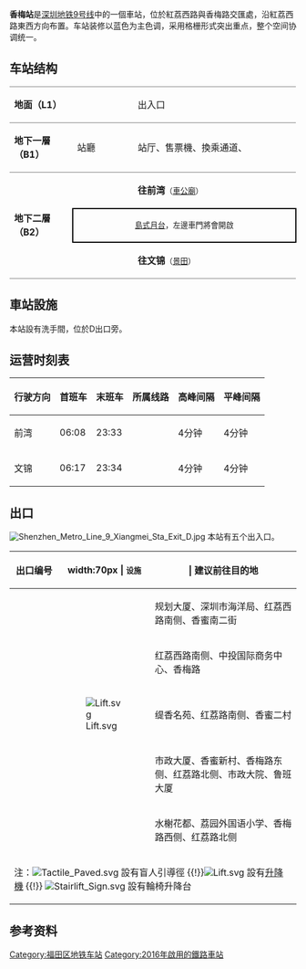 {{noteTA
|1=zh-hans:屏蔽门;zh-hant:月台幕門;
|2=zh-hans:站台;zh-hant:月台;
|3=zh-hans:站厅;zh-hant:大堂;
}}
{{深圳鐵路車站|
NAME = 香梅 |
IMAGE =  Shenzhen Metro Line 9 Xiangmei Sta Platform.jpg|
IMAGEINTRO = |
 english=Xiangmei|
livery=#1E90FF|
namecolour=white|
linecolour={{深圳地铁色彩|9}}|
LOCATION = {{CHN}}[[深圳市|深圳市]][[福田区|福田区]]紅荔西路與香梅路交匯處|
coordinates= |
LINE = {{深圳地鐵|9|cl}} |
PLATFORM = |
EXIT = 5 |
HOURS = |
OPENHOURS = | 
OPENDAY = 2016年10月28日|
stationtype = 地下車站|
platformtype = [[岛式月台|岛式月台]]|
platform = 2| 
adjacent = {{Adjacent stations|system=Shenzhen Metro |line1=9|left1=景田|right1=車公廟||深圳|to-left1=文錦|to-right1=前灣}}
| route_map ={{BS-map|inline=yes|legend=no|width=500px|map-title='''B2'''|map=
utSTRf!~MFADEg\utSTRg!~MFADEg~~{{rmri|u}}[[景田站|景田]]
utSTR+BSl\utSTR+BSr
utSTR+BSl\utSTR+BSr~~'''B2'''
utSTRf!~MFADEf\utSTRg!~MFADEf~~{{rmri|d}}[[車公廟站_(深圳)|車公廟]]}}}}
'''香梅站'''是[[深圳地铁|深圳地铁]][[深圳地铁9号线|9号线]]中的一個車站，位於紅荔西路與香梅路交匯處，沿紅荔西路東西方向布置。车站装修以蓝色为主色调，采用格栅形式突出重点，整个空间协调统一。

== 车站结构 ==
{{gallery|align=center | width = 300
| File:Shenzhen Metro Line 9 Xiangmei Sta Concourse.jpg|站厅
| File:Shenzhen Metro Line 9 Xiangmei Sta Cultural Wall.jpg|车站艺术墙
}}
{|cellspacing=0 cellpadding=3
|-
|style="border-top:solid 1px gray;border-bottom:solid 1px gray;" valign=top width=100|'''地面（L1）'''
|style="border-top:solid 1px gray;border-bottom:solid 1px gray;" valign=top width=100|
|style="border-top:solid 1px gray;border-bottom:solid 1px gray;" valign=top width=300|出入口
|-
|style="border-top:solid 1px gray;border-bottom:solid 1px gray;" valign=top width=100|'''地下一層（B1）'''
|style="border-top:solid 1px gray;border-bottom:solid 1px gray;" valign=top width=100|站廳
|style="border-top:solid 1px gray;border-bottom:solid 1px gray;" valign=top width=300|站厅、售票機、換乘通道、
|-
|style="border-bottom:solid 1px gray;" rowspan=3 valign=top|'''地下二層（B2）'''
|style="border-bottom:solid 1px gray;"|
|{{arrow|L}} '''{{深圳地鐵|9|c}}往前湾'''<small>（[[車公廟站_(深圳)|車公廟]]）</small>
|-
|style="border-right:solid 2px black;border-left:solid 2px black;border-top:solid 2px black;border-bottom:solid 2px black;" colspan=2|<center><small>[[島式月台|島式月台]]，左邊車門將會開啟</small></center>
|-
|style="border-bottom:solid 1px gray;"|
|style="border-bottom:solid 1px gray;"|'''{{深圳地鐵|9|c}}往文锦'''<small>（[[景田站|景田]]）</small> {{arrow|R}}
|}

==車站設施==
本站設有洗手間，位於D出口旁。

==运营时刻表==
{| class="wikitable"
|-
! 行驶方向 !! 首班车 !! 末班车 !! 所属线路 !! 高峰间隔 !! 平峰间隔
|-
|前湾 || 06:08 || 23:33|| {{深圳地鐵|9|c}}|| 4分钟 || 4分钟
|-
|文锦 || 06:17 || 23:34|| {{深圳地鐵|9|c}} || 4分钟 || 4分钟
|}

== 出口 ==
[[File:Shenzhen_Metro_Line_9_Xiangmei_Sta_Exit_D.jpg|right]]
本站有五个出入口。
{|class="wikitable"
! style="width:70px" | 出口编号
! width:70px | <small>设施</small>
! | 建议前往目的地
|-
|{{港铁出口|A|1}}||||规划大厦、深圳市海洋局、红荔西路南侧、香蜜南二街
|-
|{{港铁出口|A|2}}||||红荔西路南侧、中投国际商务中心、香梅路
|-
|{{港铁出口|B}}|| [[File:Lift.svg|alt=]] ||缇香名苑、红荔路南侧、香蜜二村
|-
|{{港铁出口|C}}||||市政大厦、香蜜新村、香梅路东侧、红荔路北侧、市政大院、鲁班大厦
|-
|{{港铁出口|D}}||||水榭花都、荔园外国语小学、香梅路西侧、红荔路北侧
|-
| bgcolor="#EEEEEE" colspan=3 | 注：[[File:Tactile_Paved.svg|alt=]] 設有盲人引導徑 {{!}}[[File:Lift.svg|alt=]] 設有[[升降機|升降機]] {{!}}  [[File:Stairlift_Sign.svg|alt=]] 設有輪椅升降台

|}

== 参考资料 ==
{{reflist}}
{{深圳地鐵9號線車站}}
{{深圳地鐵車站列表|SZM}}
[[Category:福田区地铁车站|Category:福田区地铁车站]]
[[Category:2016年啟用的鐵路車站|Category:2016年啟用的鐵路車站]]